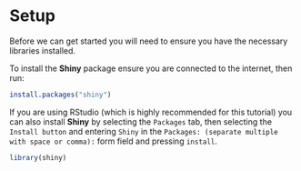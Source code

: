 # Setup {#intro}

Before we can get started you will need to ensure you have the necessary libraries installed.

To install the **Shiny** package ensure you are connected to the internet, then run:

```r
install.packages("shiny")
```

If you are using RStudio (which is highly recommended for this tutorial) you can also install **Shiny** by selecting the `Packages` tab, then selecting the `Install button` and entering `Shiny` in the `Packages: (separate multiple with space or comma):` form field and pressing `install`.

```r
library(shiny)
```
